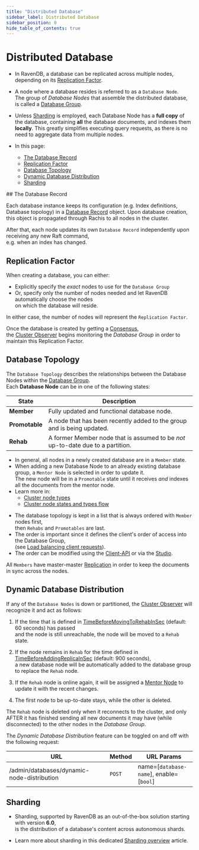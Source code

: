 ```yaml
---
title: "Distributed Database"
sidebar_label: Distributed Database
sidebar_position: 0
hide_table_of_contents: true
---
```



# Distributed Database
<Admonition type="note" title="Note">

* In RavenDB, a database can be replicated across multiple nodes, depending on its [Replication Factor](../../../server/clustering/distribution/distributed-database#replication-factor).  

* A node where a database resides is referred to as a `Database Node`.  
  The group of _Database Nodes_ that assemble the distributed database, is called a [Database Group](../../../studio/database/settings/manage-database-group).  

* Unless [Sharding](../../../server/clustering/distribution/distributed-database#sharding) is employed,
  each Database Node has a **full copy** of the database, containing **all** the database documents, and indexes them **locally**.
  This greatly simplifies executing query requests, as there is no need to aggregate data from multiple nodes.
  
* In this page:  
  * [The Database Record](../../../server/clustering/distribution/distributed-database#the-database-record)  
  * [Replication Factor](../../../server/clustering/distribution/distributed-database#replication-factor)  
  * [Database Topology](../../../server/clustering/distribution/distributed-database#database-topology)  
  * [Dynamic Database Distribution](../../../server/clustering/distribution/distributed-database#dynamic-database-distribution)  
  * [Sharding](../../../server/clustering/distribution/distributed-database#sharding)  

</Admonition>
## The Database Record

Each database instance keeps its configuration (e.g. Index definitions, Database topology) in a [Database Record](../../../client-api/operations/server-wide/create-database) object.
Upon database creation, this object is propagated through Rachis to all nodes in the cluster.  

After that, each node updates its own `Database Record` independently upon receiving any new Raft command,  
e.g. when an index has changed.  



## Replication Factor

When creating a database, you can either:

* Explicitly specify the _exact_ nodes to use for the `Database Group`
* Or, specify only the number of nodes needed and let RavenDB automatically choose the nodes  
  on which the database will reside.

In either case, the number of nodes will represent the `Replication Factor`.

Once the database is created by getting a [Consensus](../../../server/clustering/rachis/consensus-operations),  
the [Cluster Observer](../../../server/clustering/distribution/cluster-observer) begins monitoring the _Database Group_ in order to maintain this Replication Factor.



## Database Topology

The `Database Topology` describes the relationships between the Database Nodes within the [Database Group](../../../studio/database/settings/manage-database-group).  
Each **Database Node** can be in one of the following states:  

| State          | Description                                                                     |
|----------------|---------------------------------------------------------------------------------|
| **Member**     | Fully updated and functional database node.                                     |
| **Promotable** | A node that has been recently added to the group and is being updated.          |
| **Rehab**      | A former Member node that is assumed to be _not_ up-to-date due to a partition. |

<Admonition type="note" title="States Flow" id="states-flow" href="#states-flow">

* In general, all nodes in a newly created database are in a `Member` state.  
* When adding a new Database Node to an already existing database group, a `Mentor Node` is selected in order to update it.  
  The new node will be in a `Promotable` state until it receives _and_ indexes all the documents from the mentor node.  
* Learn more in:  
  * [Cluster node types](../../../studio/cluster/cluster-view#cluster-nodes-types)
  * [Cluster node states and types flow](../../../studio/cluster/cluster-view#cluster-nodes-states-&-types-flow)

</Admonition>

<Admonition type="note" title="Nodes Order" id="nodes-order" href="#nodes-order">

* The database topology is kept in a list that is always ordered with `Member` nodes first,  
  then `Rehabs` and `Promotables` are last. 
* The order is important since it defines the client's order of access into the Database Group,  
  (see [Load balancing client requests](../../../client-api/configuration/load-balance/overview)).  
* The order can be modified using the [Client-API](../../../client-api/operations/server-wide/reorder-database-members)
  or via the [Studio](../../../studio/database/settings/manage-database-group#database-group-topology---actions).  

</Admonition>

<Admonition type="info" title="Replication" id="replication" href="#replication">

All `Members` have master-master [Replication](../../../server/clustering/replication/replication) in order to keep the documents in sync across the nodes.

</Admonition>


## Dynamic Database Distribution

If any of the `Database Nodes` is down or partitioned, the [Cluster Observer](../../../server/clustering/distribution/cluster-observer) will recognize it and act as follows:  

1. If the time that is defined in [TimeBeforeMovingToRehabInSec](../../../server/configuration/cluster-configuration#cluster.timebeforemovingtorehabinsec) (default: 60 seconds) has passed  
   and the node is still unreachable, the node will be moved to a `Rehab` state.
   
2. If the node remains in `Rehab` for the time defined in [TimeBeforeAddingReplicaInSec](../../../server/configuration/cluster-configuration#cluster.timebeforeaddingreplicainsec) (default: 900 seconds),  
   a new database node will be automatically added to the database group to replace the `Rehab` node.

3. If the `Rehab` node is online again, it will be assigned a [Mentor Node](../../../server/clustering/distribution/highly-available-tasks#responsible-node) to update it with the recent changes.

4. The first node to be up-to-date stays, while the other is deleted.

<Admonition type="warning" title="Deletion" id="deletion" href="#deletion">

The `Rehab` node is deleted only when it reconnects to the cluster,
and only AFTER it has finished sending all new documents it may have (while disconnected) to the other nodes in the _Database Group_.

</Admonition>

The _Dynamic Database Distribution_ feature can be toggled on and off with the following request:

| URL                                        | Method   | URL Params                              |
|--------------------------------------------|----------|-----------------------------------------|
| /admin/databases/dynamic-node-distribution | `POST`   | name=[`database-name`], enable=[`bool`] |



## Sharding

* Sharding, supported by RavenDB as an out-of-the-box solution starting with version **6.0**,  
  is the distribution of a database's content across autonomous shards.

* Learn more about sharding in this dedicated [Sharding overview](../../../sharding/overview) article.



